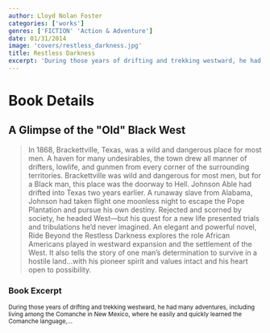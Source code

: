 ```yaml
---
author: Lloyd Nolan Foster
categories: ['works']
genres: ['FICTION' 'Action & Adventure']
date: 01/31/2014
image: 'covers/restless_darkness.jpg'
title: Restless Darkness
excerpt: 'During those years of drifting and trekking westward, he had many adventures, including living among the Comanche in New Mexico, where he easily and quickly learned the Comanche language,...'
---
```


# Book Details

## A Glimpse of the "Old" Black West


<blockquote>
In 1868, Brackettville, Texas, was a wild and dangerous place for most men. A haven for many undesirables, the town drew all manner of drifters, lowlife, and gunmen from every corner of the surrounding territories. Brackettville was wild and dangerous for most men, but for a Black man, this place was the doorway to Hell. Johnson Able had drifted into Texas two years earlier. A runaway slave from Alabama, Johnson had taken flight one moonless night to escape the Pope Plantation and pursue his own destiny. Rejected and scorned by society, he headed West—but his quest for a new life presented trials and tribulations he’d never imagined. An elegant and powerful novel, Ride Beyond the Restless Darkness explores the role African Americans played in westward expansion and the settlement of the West. It also tells the story of one man’s determination to survive in a hostile land…with his pioneer spirit and values intact and his heart open to possibility.
</blockquote>

### Book Excerpt

<sub>
During those years of drifting and trekking westward, he had many adventures, including living among the Comanche in New Mexico, where he easily and quickly learned the Comanche language,...
</sub>
